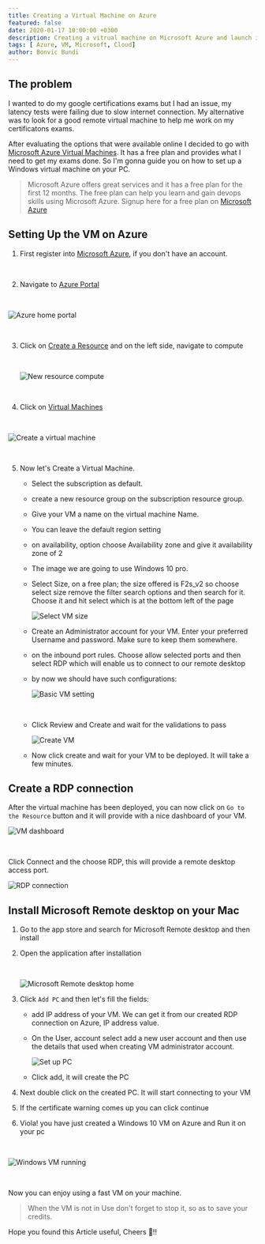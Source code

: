 ```yaml
---
title: Creating a Virtual Machine on Azure
featured: false
date: 2020-01-17 10:00:00 +0300
description: Creating a vitrual machine on Microsoft Azure and launch it on desktop remote. ~ Bonvic Bundi.
tags: [ Azure, VM, Microsoft, Cloud]
author: Bonvic Bundi
---
```


## The problem

I wanted to do my google certifications exams but I had an issue, my latency tests were failing due to slow internet connection. My alternative was to look for a good remote virtual machine to help me work on my certificatons exams.

After evaluating the options that were available online I decided to go with [Microsoft Azure Virtual Machines](https://azure.microsoft.com/en-us/services/virtual-machines/). It has a free plan and provides what I need to get my exams done.
So I'm gonna guide you on how to set up a Windows virtual machine on your PC.

> Microsoft Azure offers great services and it has a free plan for the first 12 months. The free plan can help you learn and gain devops skills using Microsoft Azure. Signup here for a free plan on [Microsoft Azure](https://azure.microsoft.com/en-us/free/) 


## Setting Up the VM on Azure

1. First register into <a href="https://azure.microsoft.com/en-us/free/" target="_blank">Microsoft Azure</a>, if you don't have an account.

<br/>

2. Navigate to [Azure Portal](https://portal.azure.com/#home)

<br/>

  ![Azure home portal](./azurehomeportal.png)

<br/>

3. Click on [Create a Resource](https://portal.azure.com/#create/hub) and on the left side, navigate to compute

    <br/>

    ![New resource compute](./new-resource.png)

    <br/>

4. Click on [Virtual Machines](https://portal.azure.com/#create/Microsoft.VirtualMachine-ARM) 

<br/>

![Create a virtual machine](./create-machine.png)

<br/>

5. Now let's Create a Virtual Machine.
      - Select the subscription as default.
      - create a new resource group on the subscription resource group.
      - Give your VM a name on the virtual machine Name.
      - You can leave the default region setting
      - on availability, option choose Availability zone and give it availability zone of 2
      - The image we are going to use Windows 10 pro.
      - Select Size, on a free plan; the size offered is F2s_v2 so choose select size remove the filter search options and then search for it. Choose it and hit select which is at the bottom left of the page
          <br/>

          ![Select VM size](./select-size.png)
          <br/>
      - Create an Administrator account for your VM. Enter your preferred Username and password. Make sure to keep them somewhere.
      - on the inbound port rules. Choose allow selected ports and then select RDP which will enable us to connect to our remote desktop
      - by now we should have such configurations:
        <br/>

        ![Basic VM setting](./vm-basics.png)

        <br/>
      - Click Review and Create and wait for the validations to pass
        <br/>

        ![Create VM](./create-vm.png)
        <br/>
      - Now click create and wait for your VM to be deployed. It will take a few minutes.

## Create a RDP connection

After the virtual machine has been deployed, you can now click on `Go to the Resource` button and it will provide with a nice dashboard of your VM.
<br/>

![VM dashboard](./dashboard.png)

<br/>

Click Connect and the choose RDP, this will provide a remote desktop access port.
<br/>

![RDP connection](./rdp-connect.png)
<br/>

## Install Microsoft Remote desktop on your Mac

1. Go to the app store and search for Microsoft Remote desktop and then install

2. Open the application after installation

      <br/>

      ![Microsoft Remote desktop home](./rda.png)
      <br/>
3. Click `Add PC` and then let's fill the fields:
    - add IP address of your VM. We can get it from our created RDP connection on Azure, IP address value.
    - On the User, account select add a new user account and then use the details that used when creating VM administrator account.
      <br/>
      
      ![Set up PC](./setup-pc.png)
      <br/>
    - Click add, it will create the PC

4. Next double click on the created PC. It will start connecting to your VM
5. If the certificate warning comes up you can click continue
6. Viola! you have just created a Windows 10 VM on Azure and Run it on your pc
<br/>

![Windows VM running](./Windows-running.png)

<br/>

Now you can enjoy using a fast VM on your machine.

> When the VM is not in Use don't forget to stop it, so as to save your credits.

Hope you found this Article useful, Cheers 🥂!!
